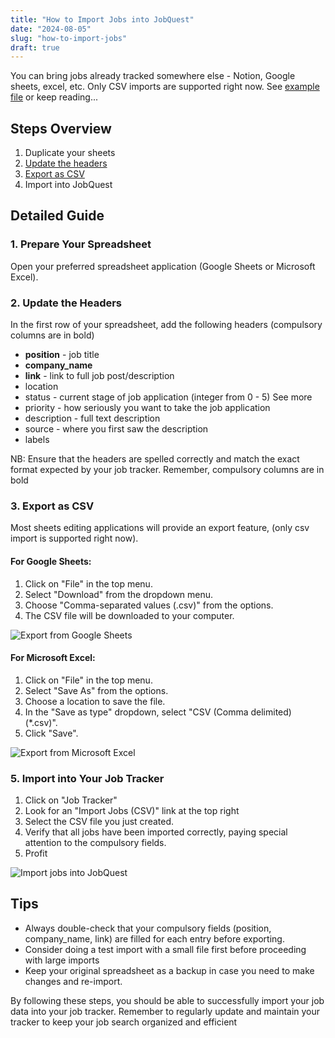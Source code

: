 ```yaml
---
title: "How to Import Jobs into JobQuest"
date: "2024-08-05"
slug: "how-to-import-jobs"
draft: true
---
```


You can bring jobs already tracked somewhere else - Notion, Google sheets, excel, etc. Only CSV imports are supported right now.
See [example file](https://docs.google.com/spreadsheets/d/1aT5emXRjGsfSnRHOUJLnLLdFF3ztG3-y0K21jyI1350/edit?usp=sharing) or keep reading...

## Steps Overview

1. Duplicate your sheets
2. [Update the headers](#update-the-headers)
3. [Export as CSV](#export-as-csv)
4. Import into JobQuest

## Detailed Guide

### 1. Prepare Your Spreadsheet

Open your preferred spreadsheet application (Google Sheets or Microsoft Excel).

<a name="update-the-headers"></a>
### 2. Update the Headers

In the first row of your spreadsheet, add the following headers (compulsory columns are in bold)

  - **position** - job title
  - **company_name** 
  - **link** - link to full job post/description
  - location
  - status - current stage of job application (integer from 0 - 5) See more
  - priority - how seriously you want to take the job application
  - description - full text description
  - source - where you first saw the description
  - labels

NB: Ensure that the headers are spelled correctly and match the exact format expected by your job tracker. Remember, compulsory columns are in bold

<a name="export-as-csv"></a>
### 3. Export as CSV
Most sheets editing applications will provide an export feature, (only csv import is supported right now). 

#### For Google Sheets:

1. Click on "File" in the top menu.
2. Select "Download" from the dropdown menu.
3. Choose "Comma-separated values (.csv)" from the options.
4. The CSV file will be downloaded to your computer.

![Export from Google Sheets](/export-csv-from-google-sheets.png)

#### For Microsoft Excel:

1. Click on "File" in the top menu.
2. Select "Save As" from the options.
3. Choose a location to save the file.
4. In the "Save as type" dropdown, select "CSV (Comma delimited) (*.csv)".
5. Click "Save".

![Export from Microsoft Excel](/export-csv-from-excel.png)

### 5. Import into Your Job Tracker

1. Click on "Job Tracker"
2. Look for an "Import Jobs (CSV)" link at the top right
3. Select the CSV file you just created.
4. Verify that all jobs have been imported correctly, paying special attention to the compulsory fields.
5. Profit

![Import jobs into JobQuest](/import-jobs.png)

## Tips

- Always double-check that your compulsory fields (position, company_name, link) are filled for each entry before exporting.
- Consider doing a test import with a small file first before proceeding with large imports
- Keep your original spreadsheet as a backup in case you need to make changes and re-import.

By following these steps, you should be able to successfully import your job data into your job tracker. Remember to regularly update and maintain your tracker to keep your job search organized and efficient